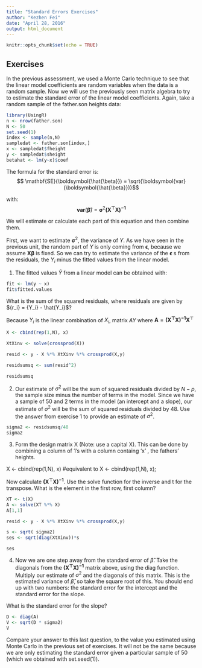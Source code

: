 ```yaml
---
title: "Standard Errors Exercises"
author: "Kezhen Fei"
date: "April 28, 2016"
output: html_document
---
```


```r
knitr::opts_chunk$set(echo = TRUE)
```

## Exercises

In the previous assessment, we used a Monte Carlo technique to see that the linear model coefficients are random variables when the data is a random sample. Now we will use the previously seen matrix algebra to try to estimate the standard error of the linear model coefficients. Again, take a random sample of the father.son heights data:

```r
library(UsingR)
n <- nrow(father.son)
N <- 50
set.seed(1)
index <- sample(n,N)
sampledat <- father.son[index,]
x <- sampledat$fheight
y <- sampledat$sheight
betahat <- lm(y~x)$coef
```
The formula for the standard error is:
$$ \mathbf{SE}(\boldsymbol{\hat{\beta}})   =  \sqrt{\boldsymbol{var}(\boldsymbol{\hat{\beta}})}$$

with: 
$$ \mathbf{var}(\boldsymbol{\hat{\beta}}) = \boldsymbol\sigma^2\mathbf{(X^\top X)^{-1}}$$

We will estimate or calculate each part of this equation and then combine them.

First, we want to estimate $\boldsymbol\sigma^2$, the variance of $Y$. As we have seen in the previous unit, the random part of $Y$ is only coming from $\mathbf{\epsilon}$, because we assume $\mathbf{X}\mathbf\beta$ is fixed. So we can try to estimate the variance of the $\mathbf{\epsilon}$ s from the residuals, the $Y_i$ minus the fitted values from the linear model.

1. The fitted values $\hat{Y}$ from a linear model can be obtained with:
```r
fit <- lm(y ~ x) 
fit$fitted.values
```
What is the sum of the squared residuals, where residuals are given by ${r_i} = {Y_i} - \hat{Y_i}$?

Because $Y_i$ is the linear combination of $X_i$, matrix $AY$ where $\mathbf{A}=\mathbf{(X^\top X)^{-1}X}^\top$ 
```r
X <- cbind(rep(1,N), x)

XtXinv <- solve(crossprod(X))

resid <- y - X %*% XtXinv %*% crossprod(X,y)

residsumsq <- sum(resid^2)

```

```r
residsumsq
```
2. Our estimate of $\sigma^2$ will be the sum of squared residuals divided by $N − p$, the sample size minus the number of terms in the model. Since we have a sample of 50 and 2 terms in the model (an intercept and a slope), our estimate of $\sigma^2$ will be the sum of squared residuals divided by 48. Use the answer from exercise 1 to provide an estimate of $\sigma^2$.
```r
sigma2 <- residsumsq/48
sigma2
```

3. Form the design matrix X (Note: use a capital X). This can be done by combining a column of 1’s with a column containg ‘x’ , the fathers’ heights.

X <- cbind(rep(1,N), x) #equivalent to X <- cbind(rep(1,N), x); 

Now calculate $\mathbf{(X^\top X)^{-1}}$. Use the solve function for the inverse and t for the transpose. What is the element in the first row, first column?
```r
XT <- t(X)
A <- solve(XT %*% X)
A[1,1]

resid <- y - X %*% XtXinv %*% crossprod(X,y)

s <- sqrt( sigma2)
ses <- sqrt(diag(XtXinv))*s 

ses
```
4. Now we are one step away from the standard error of $\hat{\beta}$. Take the diagonals from the $\mathbf{(X^\top X)^{-1}}$ matrix above, using the diag function. Multiply our estimate of $\sigma^2$ and the diagonals of this matrix. This is the estimated variance of $\hat{\beta}$, so take the square root of this. You should end up with two numbers: the standard error for the intercept and the standard error for the slope.

What is the standard error for the slope?
```r
D <- diag(A)
V <- sqrt(D * sigma2)
V
```

Compare your answer to this last question, to the value you estimated using Monte Carlo in the previous set of exercises. It will not be the same because we are only estimating the standard error given a particular sample of 50 (which we obtained with set.seed(1)).

